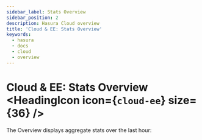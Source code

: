 ```yaml
---
sidebar_label: Stats Overview
sidebar_position: 2
description: Hasura Cloud overview
title: 'Cloud & EE: Stats Overview'
keywords:
  - hasura
  - docs
  - cloud
  - overview
---
```



# Cloud & EE: Stats Overview <HeadingIcon icon={`cloud-ee`} size={36} />

The Overview displays aggregate stats over the last hour:

<Thumbnail src='/img/observability/monitoring-tab-overview.png' alt='Hasura cloud stats monitoring' />
